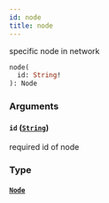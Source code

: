 ```yaml
---
id: node
title: node
---
```



specific node in network


```graphql
node(
  id: String!
): Node

```


### Arguments

#### `id` ([`String`](/docs/graphql/scalars/string))

required id of node


### Type

#### [`Node`](/docs/graphql/objects/node) 







